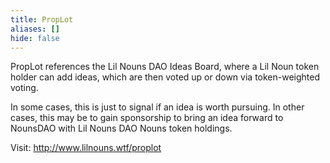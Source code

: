 ```yaml
---
title: PropLot
aliases: []
hide: false
---
```




PropLot references the Lil Nouns DAO Ideas Board, where a Lil Noun token holder can add ideas, which are then voted up or down via token-weighted voting.&#x20;

In some cases, this is just to signal if an idea is worth pursuing. In other cases, this may be to gain sponsorship to bring an idea forward to NounsDAO with Lil Nouns DAO Nouns token holdings.

Visit: http://www.lilnouns.wtf/proplot
